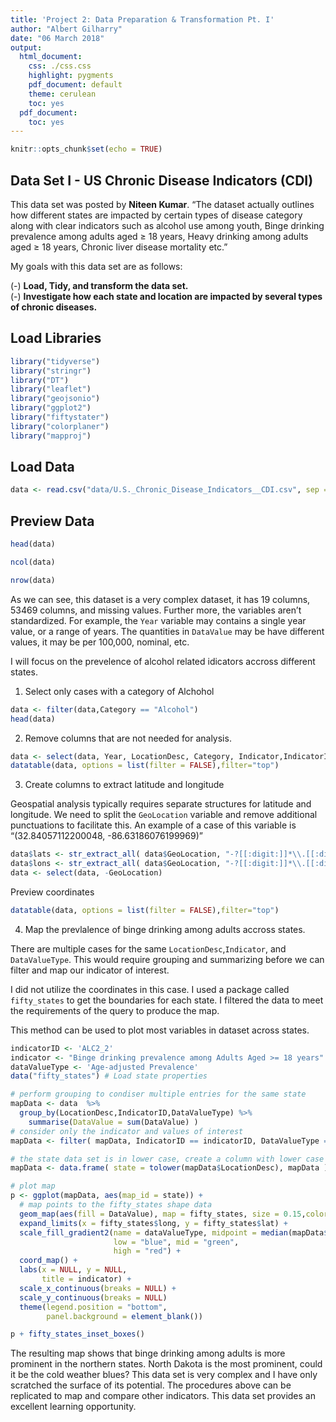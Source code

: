 ```yaml
---
title: 'Project 2: Data Preparation & Transformation Pt. I'
author: "Albert Gilharry"
date: "06 March 2018"
output:
  html_document:
    css: ./css.css
    highlight: pygments
    pdf_document: default
    theme: cerulean
    toc: yes
  pdf_document:
    toc: yes
---
```


```r
knitr::opts_chunk$set(echo = TRUE)
```

## Data Set I - US Chronic Disease Indicators (CDI)

<div id = "comment">
This data set was posted by **Niteen Kumar**. "The dataset actually outlines how different states are impacted by certain types of disease category along with clear indicators such as alcohol use among youth, Binge drinking prevalence among adults aged ≥ 18 years, Heavy drinking among adults aged ≥ 18 years, Chronic liver disease mortality etc." 

My goals with this data set are as follows: <br />

  (-) **Load, Tidy, and transform the data set.** <br />
  (-) **Investigate how each state and location are impacted by several types of chronic diseases.** <br />
</div>


## Load Libraries

```r
library("tidyverse")
library("stringr")
library("DT")
library("leaflet")
library("geojsonio")
library("ggplot2")
library("fiftystater")
library("colorplaner")
library("mapproj")
```

## Load Data
```r
data <- read.csv("data/U.S._Chronic_Disease_Indicators__CDI.csv", sep = ",", header = TRUE, stringsAsFactors=FALSE,fileEncoding="UTF-8-BOM")
```

## Preview Data
<div id = "solution">
```r
head(data)
```

```r
ncol(data)
```

```r
nrow(data)
```

</div>

<div id = "comment">
As we can see, this dataset is a very complex dataset, it has 19 columns, 53469 columns, and missing values.
Further more, the variables aren't standardized. For example, the `Year` variable may contains a single year value, or a range of years. 
The quantities in `DataValue` may be have different values, it may be per 100,000, nominal, etc. 

I will focus on the prevelence of alcohol related idicators accross different states.
</div>

(1) Select only cases with a category of Alchohol

<div id = "solution">

```r
data <- filter(data,Category == "Alcohol")
head(data)
```
</div>


(2) Remove columns that are not needed for analysis.

<div id = "solution">
```r
data <- select(data, Year, LocationDesc, Category, Indicator,IndicatorID, DataValueUnit, DataValueType, DataValue, GeoLocation)
datatable(data, options = list(filter = FALSE),filter="top")
```
</div>

  (3) Create columns to extract latitude and longitude
  
  <div id = "comment">
  Geospatial analysis typically requires separate structures for latitude and longitude. 
  We need to split the `GeoLocation` variable and remove additional punctuations to facilitate this.
  An example of a case of this variable is "(32.84057112200048, -86.63186076199969)"
  </div>
  
<div id = "solution">
```r
data$lats <- str_extract_all( data$GeoLocation, "-?[[:digit:]]*\\.[[:digit:]]*" )[[1]]
data$lons <- str_extract_all( data$GeoLocation, "-?[[:digit:]]*\\.[[:digit:]]*" )[[2]]
data <- select(data, -GeoLocation)
```
</div>


<div id = "solution">
Preview coordinates
```r
datatable(data, options = list(filter = FALSE),filter="top")
```
</div>

  (4) Map the prevlalence of binge drinking among adults accross states.
  
<div id = "comment">

There are multiple cases for the same `LocationDesc`,`Indicator`, and `DataValueType`. 
This would require grouping and summarizing before we can filter and map our indicator of interest.


I did not utilize the coordinates in this case. I used a package called `fifty_states`
to get the boundaries for each state. I filtered the data to meet the requirements of the query to produce the map.

This method can be used to plot most variables in dataset across states.
</div>

```r

indicatorID <- 'ALC2_2'
indicator <- "Binge drinking prevalence among Adults Aged >= 18 years"
dataValueType <- 'Age-adjusted Prevalence'
data("fifty_states") # Load state properties

# perform grouping to condiser multiple entries for the same state
mapData <- data  %>%
  group_by(LocationDesc,IndicatorID,DataValueType) %>%
    summarise(DataValue = sum(DataValue) )
# consider only the indicator and values of interest
mapData <- filter( mapData, IndicatorID == indicatorID, DataValueType == dataValueType )

# the state data set is in lower case, create a column with lower case states for referencing
mapData <- data.frame( state = tolower(mapData$LocationDesc), mapData )

# plot map
p <- ggplot(mapData, aes(map_id = state)) + 
  # map points to the fifty_states shape data
  geom_map(aes(fill = DataValue), map = fifty_states, size = 0.15,color = "#ffffff") + 
  expand_limits(x = fifty_states$long, y = fifty_states$lat) +
  scale_fill_gradient2(name = dataValueType, midpoint = median(mapData$DataValue, na.rm = TRUE) ,
                       low = "blue", mid = "green",
                       high = "red") +
  coord_map() +
  labs(x = NULL, y = NULL,
       title = indicator) +
  scale_x_continuous(breaks = NULL) + 
  scale_y_continuous(breaks = NULL) 
  theme(legend.position = "bottom", 
        panel.background = element_blank())

p + fifty_states_inset_boxes() 
```

<div id = "comment"">
The resulting map shows that binge drinking among adults is more prominent in the northern states. 
North Dakota is the most prominent, could it be the cold weather blues?


This data set is very complex and I have only scratched the surface of its potential. 
The procedures above can be replicated to map and compare other indicators.


This data set provides an excellent learning opportunity.
</div>
